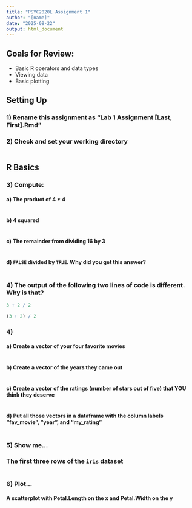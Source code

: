 ```yaml
---
title: "PSYC2020L Assignment 1"
author: "[name]"
date: "2025-08-22"
output: html_document
---
```


## Goals for Review:

* Basic R operators and data types
* Viewing data
* Basic plotting

## Setting Up

### 1) Rename this assignment as "Lab 1 Assignment [Last, First].Rmd" 

### 2) Check and set your working directory

```r

```

## R Basics

### 3) Compute:

#### a) The product of 4 * 4

```r

```

#### b) 4 squared

```r

```

#### c) The remainder from dividing 16 by 3

```r

```

#### d) `FALSE` divided by `TRUE`. Why did you get this answer?

```r

```

### 4) The output of the following two lines of code is different. Why is that?

```r

3 + 2 / 2

```

```r

(3 + 2) / 2

```

### 4) 

#### a) Create a vector of your four favorite movies

```r

```

#### b) Create a vector of the years they came out

```r

```

#### c) Create a vector of the ratings (number of stars out of five) that YOU think they deserve

```r

```

#### d) Put all those vectors in a dataframe with the column labels "fav_movie", "year", and "my_rating"

```r

```

### 5) Show me...

### The first three rows of the `iris` dataset

```r

```

### 6) Plot...

#### A scatterplot with Petal.Length on the x and Petal.Width on the y

```r

```








